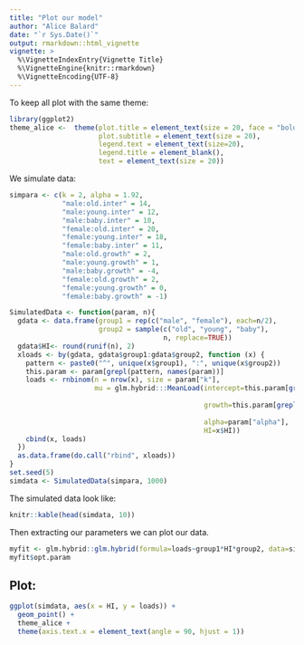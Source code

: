 ```yaml
---
title: "Plot our model"
author: "Alice Balard"
date: "`r Sys.Date()`"
output: rmarkdown::html_vignette
vignette: >
  %\VignetteIndexEntry{Vignette Title}
  %\VignetteEngine{knitr::rmarkdown}
  %\VignetteEncoding{UTF-8}
---
```


To keep all plot with the same theme:
```r
library(ggplot2)
theme_alice <-  theme(plot.title = element_text(size = 20, face = "bold"),
                      plot.subtitle = element_text(size = 20),
                      legend.text = element_text(size=20),
                      legend.title = element_blank(),
                      text = element_text(size = 20))
```

We simulate data:
```r
simpara <- c(k = 2, alpha = 1.92,
             "male:old.inter" = 14,
             "male:young.inter" = 12,
             "male:baby.inter" = 10,
             "female:old.inter" = 20,
             "female:young.inter" = 18,
             "female:baby.inter" = 11,
             "male:old.growth" = 2,
             "male:young.growth" = 1,
             "male:baby.growth" = -4,
             "female:old.growth" = 2,
             "female:young.growth" = 0,
             "female:baby.growth" = -1)

SimulatedData <- function(param, n){
  gdata <- data.frame(group1 = rep(c("male", "female"), each=n/2),
                      group2 = sample(c("old", "young", "baby"),
                                      n, replace=TRUE))
  gdata$HI<- round(runif(n), 2)
  xloads <- by(gdata, gdata$group1:gdata$group2, function (x) {
    pattern <- paste0("^", unique(x$group1), ":", unique(x$group2))
    this.param <- param[grepl(pattern, names(param))]
    loads <- rnbinom(n = nrow(x), size = param["k"],
                     mu = glm.hybrid:::MeanLoad(intercept=this.param[grepl("\\.inter",
                                                                           names(this.param))],
                                                growth=this.param[grepl("\\.growth",
                                                                        names(this.param))],
                                                alpha=param["alpha"],
                                                HI=x$HI))
    cbind(x, loads)
  })
  as.data.frame(do.call("rbind", xloads))
}
set.seed(5)
simdata <- SimulatedData(simpara, 1000)
```

The simulated data look like:
```r
knitr::kable(head(simdata, 10))
```

Then extracting our parameters we can plot our data.
```r
myfit <- glm.hybrid::glm.hybrid(formula=loads~group1*HI*group2, data=simdata, "HI")
myfit$opt.param
```

## Plot:
```r
ggplot(simdata, aes(x = HI, y = loads)) +
  geom_point() +
  theme_alice +
  theme(axis.text.x = element_text(angle = 90, hjust = 1))
```